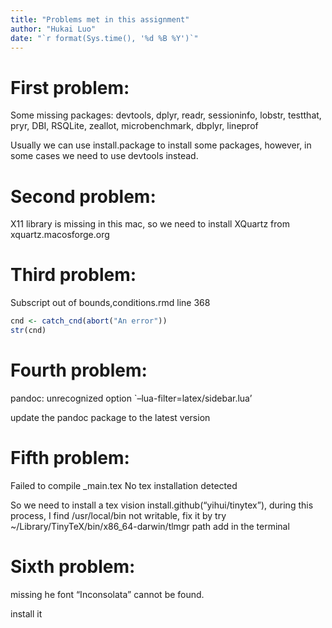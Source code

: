```yaml
---
title: "Problems met in this assignment"
author: "Hukai Luo"
date: "`r format(Sys.time(), '%d %B %Y')`"
---
```


# First problem:

Some missing packages: devtools, dplyr, readr, sessioninfo, lobstr, testthat, pryr, DBI, RSQLite, zeallot, microbenchmark, dbplyr, lineprof

Usually we can use install.package to install some packages, however, in some cases we need to use devtools instead.


# Second problem:

X11 library is missing in this mac, so we need to install XQuartz from xquartz.macosforge.org


# Third problem:

Subscript out of bounds,conditions.rmd line 368
```r
cnd <- catch_cnd(abort("An error"))
str(cnd)
```


# Fourth problem:

pandoc: unrecognized option `--lua-filter=latex/sidebar.lua'

update the pandoc package to the latest version


# Fifth problem:

Failed to compile _main.tex No tex installation detected

So we need to install a tex vision install.github("yihui/tinytex"), during this process, I find /usr/local/bin not writable, fix it by try ~/Library/TinyTeX/bin/x86_64-darwin/tlmgr path add in the terminal


# Sixth problem:

missing he font "Inconsolata" cannot be found.

install it
